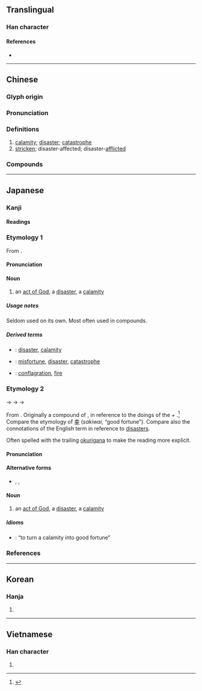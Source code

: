 {{also|灾|烖}}
{{character info}}
{{character info|0x2F918}}
==Translingual==

===Han character===
{{stroke order|strokes=7}}
{{Han char|rn=86|rad=火|as=03|sn=7|four=22809|canj=VVF|ids=⿱巛火}}

====References====
* {{Han ref|kx=0666.180|dkj=18879|dj=1075.230|hdz=32190.060|uh=707D|ud=28797|bh=A861|bd=43105}}

----

==Chinese==
{{zh-forms|s=灾|alt=𤆎,灾,烖,𡿧,甾,菑,𤉣}}

===Glyph origin===
{{Han etym}}

===Pronunciation===
{{zh-pron
|m=zāi
|m-s=
|c=zoi1
|c-t=
|g=
|h=pfs=châi;gd=zai1
|j=zai1
|mb=
|md=căi
|mn=xm,zz,tp,kh,tn,tc,hc,yl,mg:che/qz,lk,sx,hc,km:cher/chai
|mn_note=che/cher - vernacular; chai - literary
|mn-t=zai1
|w=
|x=
|mc=y
|oc=y
|ma=Zh-zai.ogg
|cat=n,a
}}

===Definitions===
{{zh-hanzi}}

# [[calamity]]; [[disaster]]; [[catastrophe]]
# [[stricken]]; disaster-affected; disaster-[[afflicted]]

===Compounds===
{{zh-der|三災八難|兵災|兵災保險|大災|凌災|回祿之災|壓災|多災多難|多病多災|大災難|天災|天災人禍|天災地孽|天災地變|天災物怪|天然災害|妖災|害天災|幸災樂禍|惹災招禍|惹禍招災|招災|招災攬禍|攘災|放災|救災|救災恤患|旱災|月值年災|樂禍幸災|橫災飛禍|橫禍非災|橫禍飛災|水災|氾濫成災|求福禳災|泛濫成災|洪災|浮災|消災|消災解厄|滅頂之災|澇災|火災|火災保險|火災損失|火災消防|災區|災厄|災害|災害救濟|災患|災情|災戾|災梨禍棗|災殃|災民|災沴|災異|災病|災眚|災祥|災禍|災胞|災荒|災變|災迍|災障|災難|災黎|無妄之災|牢獄之災|當災|眚災|破財消災|禍棗災梨|福盡災生|福過災生|自然災害|舞馬之災|蝗災|蟲災|血光之災|被災蒙禍|賑災|輕災浮難|轉災為福|迍災|逃災躲難|逃災避難|防災|降災|非災|風災|飛災|飛災橫禍|馬舞之災|鬧災|雪災|災星|股災}}

{{zh-cat|Elementary}}

----

==Japanese==

===Kanji===
{{ja-kanji|grade=5|rs=火03}}

====Readings====
{{ja-readings
|goon=さい
|kanon=さい
|kun=わざわ-い<わざは-ひ
}}

===Etymology 1===
{{ja-kanjitab|yomi=o|さい}}
From {{etyl|ltc|ja|sort=さい}} {{m|zh|災|tr=tsoj||calamity}}.

====Pronunciation====
{{ja-pron|yomi=goon|さい}}

====Noun====
{{ja-noun|さい}}

# an [[act of God]], a [[disaster]], a [[calamity]]

=====Usage notes=====
Seldom used on its own. Most often used in compounds.

=====Derived terms=====
{{der-top}}
* {{ja-r|災害|さいがい}}: [[disaster]], [[calamity]] {{qualifier|emphasis on the damage therefrom}}
* {{ja-r|災難|さいなん}}: [[misfortune]], [[disaster]], [[catastrophe]]
* {{ja-r|火%災|か%さい}}: [[conflagration]], [[fire]]
{{der-bottom}}

===Etymology 2===
{{ja-kanjitab|yomi=k|わざわい}}
{{IPAchar|/wazapapi/}} → {{IPAchar|/wazaɸaɸi/}} → {{IPAchar|/wazawahi/}} → {{IPAchar|/wazawai/}}

From {{etyl|ojp|ja|sort=わざわい}}. Originally a compound of {{m|ja|業|tr=waza||deed, doings}}, in reference to the doings of the {{m|ja|神|tr=kami||gods, spirits}} + {{m|ja|這う|這い|tr=hai|lit=crawling|spreading widely}}.<ref name="KDJ">{{R:Kokugo Dai Jiten}}</ref> Compare the etymology of [[幸#sakiwai|幸]] (''sakiwai'', “good fortune”). Compare also the connotations of the English term {{m|en|act of God}} in reference to [[disaster]]s.

Often spelled {{m|ja|災い}} with the trailing [[okurigana]] {{m|ja|い}} to make the reading more explicit.

====Pronunciation====
{{ja-pron|yomi=k|わざわい|acc=0|acc_ref=DJR}}

====Alternative forms====
* {{ja-l|災い}}, {{ja-l|禍}}, {{ja-l|殃}}

====Noun====
{{ja-noun|わざわい|hhira=わざはひ}}

# an [[act of God]], a [[disaster]], a [[calamity]]

=====Idioms=====
{{der-top|Idioms}}
* {{ja-r|災を転じて福と為す|わざわい を てんじて ふく と なす}}: “to turn a calamity into good fortune”
{{der-bottom}}

===References===
<references/>

----

==Korean==

===Hanja===
{{ko-hanja|hangeul=재|eumhun=|rv=jae|mr=chae|y=cay}}

# {{rfdef|ko|sort=火03}}

----

==Vietnamese==

===Han character===
{{vi-hantu|[[tai]]|rs=火03}}

# {{rfdef|vi|sort=火03}}